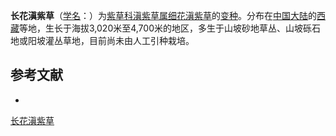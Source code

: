 {{Infraspeciesbox
| name = 长花滇紫草
| status = 
| status_system = 
| image =
| genus = Onosma
| species link = 细花滇紫草
| species = hookeri
| varietas = longiflorum
| authority = 
}}

'''长花滇紫草'''（[[学名|学名]]：{{lang|la|''Onosma hookeri'' var. ''longiflorum''}}）为[[紫草科|紫草科]][[滇紫草属|滇紫草属]][[细花滇紫草|细花滇紫草]]的[[变种|变种]]。分布在[[中国大陆|中国大陆]]的[[西藏|西藏]]等地，生长于海拔3,020米至4,700米的地区，多生于山坡砂地草丛、山坡砾石地或阳坡灌丛草地，目前尚未由人工引种栽培。

== 参考文献 ==
<div class="references-small">
* {{cite web| url =http://www.bioinfo.cn/db05/KmzwSpecies.php?action=view&id=30759| title =长花滇紫草（变种）| work =《中国高等植物数据库全库》| publisher =中国科学院微生物研究所| author =昆明植物研究所| accessdate =2009-02-26| deadurl =yes| archiveurl =https://web.archive.org/web/20160305040610/http://www.bioinfo.cn/db05/KmzwSpecies.php?action=view&id=30759| archivedate =2016-03-05}}
</div>
{{Taxonbar|from=Q18381755}}

[[Category:滇紫草属|长花滇紫草]]


{{植物小作品}}